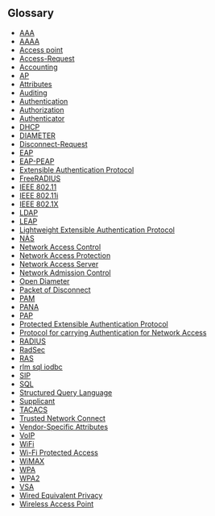 == Glossary==

* [[AAA]]
* [[AAAA]]
* [[Access point]]
* [[Access-Request]]
* [[Accounting]]
* [[AP]]
* [[Attributes]]
* [[Auditing]]
* [[Authentication]]
* [[Authorization]]
* [[Authenticator]]
* [[DHCP]]
* [[DIAMETER]]
* [[Disconnect-Request]]
* [[EAP]]
* [[EAP-PEAP]]
* [[Extensible Authentication Protocol]]
* [[FreeRADIUS]]
* [[IEEE 802.11]]
* [[IEEE 802.11i]]
* [[IEEE 802.1X]]
* [[LDAP]]
* [[LEAP]]
* [[Lightweight Extensible Authentication Protocol]]
* [[NAS]]
* [[Network Access Control]]
* [[Network Access Protection]]
* [[Network Access Server]]
* [[Network Admission Control]]
* [[Open Diameter]]
* [[Packet of Disconnect]]
* [[PAM]]
* [[PANA]]
* [[PAP]]
* [[Protected Extensible Authentication Protocol]]
* [[Protocol for carrying Authentication for Network Access]]
* [[RADIUS]]
* [[RadSec]]
* [[RAS]]
* [[rlm sql iodbc]]
* [[SIP]]
* [[SQL]]
* [[Structured Query Language]]
* [[Supplicant]]
* [[TACACS]]
* [[Trusted Network Connect]]
* [[Vendor-Specific Attributes]]
* [[VoIP]]
* [[WiFi]]
* [[Wi-Fi Protected Access]]
* [[WiMAX]]
* [[WPA]]
* [[WPA2]]
* [[VSA]]
* [[WEP | Wired Equivalent Privacy]]
* [[Wireless Access Point]]